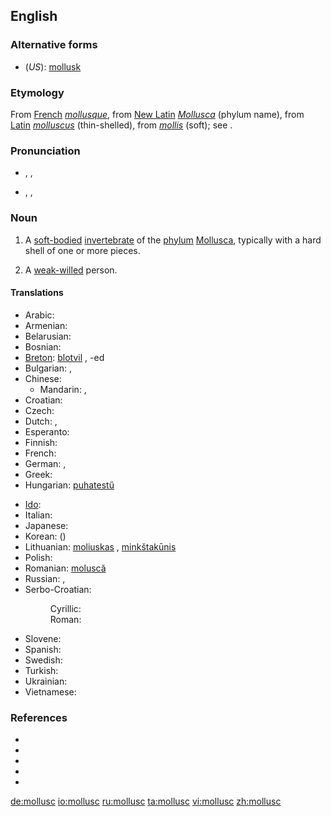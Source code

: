 {{wikipedia}}
==English==

===Alternative forms===
* (''US''): [[mollusk]]

===Etymology===
From [[French]] ''[[mollusque]]'', from [[New Latin]] ''[[Mollusca]]'' (phylum name), from [[Latin]] ''[[molluscus]]'' (thin-shelled), from ''[[mollis]]'' (soft); see {{proto|Indo-European|mel-}}.

===Pronunciation===
* {{a|RP}} {{enPR|mŏl'əsk}}, {{IPA|/ˈmɒləsk/}}, {{SAMPA|/"mQl@sk/}}
* {{a|US}} {{enPR|mäl'əsk}}, {{IPA|/ˈmɑːləsk/}}, {{SAMPA|/"mA:l@sk/}}

===Noun===
{{en-noun}}

# A [[soft-bodied]] [[invertebrate]] of the [[phylum]] [[Mollusca]], typically with a hard shell of one or more pieces.
# {{figuratively}} A [[weak-willed]] person.

====Translations====
{{trans-top|soft-bodied invertebrate of phylum Mollusca}}
* Arabic: {{t|ar|رخوي|m|tr=ríkhwiy|sc=Arab}}
* Armenian: {{t|hy|փափկամորթ|tr=p’ap’kamort’}}
* Belarusian: {{t|be|малюск|m|tr=maljúsk|sc=Cyrl}}
* Bosnian: {{t-|bs|mekušac|m}}
* [[Breton]]: [[blotvil]] {{m}}, -ed {{p}}
* Bulgarian: {{t|bg|молуска|f|tr=molúska|sc=Cyrl}}, {{t|bg|мекотело|n|tr=mekotélo|sc=Cyrl}}
* Chinese:
** Mandarin: {{t-|cmn|軟體動物|sc=Hani}}, {{t-|cmn|软体动物|tr=ruǎntǐ dòngwù|sc=Hani}}
* Croatian: {{t-|hr|mekušac|m|alt=mekúšac}}
* Czech: {{t+|cs|měkkýš|m}}
* Dutch: {{t+|nl|weekdier|n}}, {{t-|nl|mollusk}}
* Esperanto: {{t-|eo|molusko|xs=Esperanto}}
* Finnish: {{t+|fi|nilviäinen}}
* French: {{t+|fr|mollusque}}
* German: {{t+|de|Weichtier|n}}, {{t+|de|Molluske|f}}
* Greek: {{t|el|μαλάκιο|n|tr=malákio}}
* Hungarian: [[puhatestű]]
{{trans-mid}}
* [[Ido]]: {{t+|io|molusko|xs=Ido}}
* Italian: {{t-|it|mollusco|m}}
* Japanese: {{t|ja|軟体動物|tr=なんたいどうぶつ, nantai-dōbutsu|sc=Jpan}}
* Korean: {{t|ko|연체 동물|tr=yeonche dongmul|sc=Kore}} ({{t|ko|軟體動物|sc=Kore}})
* Lithuanian: [[moliuskas]] {{m}}, [[minkštakūnis]] {{m}}
* Polish: {{t+|pl|mięczak|m}}
* Romanian: [[moluscă]] {{f}}
* Russian: {{t|ru|моллюск|m|tr=molljúsk}}, {{t|ru|мягкотелый|m|tr=mjaxkotélyj}}
* Serbo-Croatian:
*: Cyrillic: {{t|sh|мекушац|m|sc=Cyrl}}
*: Roman: {{t|sh|mekušac|m}}
* Slovene: {{t+|sl|mehkužec|m}}
* Spanish: {{t+|es|molusco|m}}
* Swedish: {{t|sv|blötdjur|n}}
* Turkish: {{t|tr|yumuşakça}}
* Ukrainian: {{t|uk|молюск|m|tr=moljúsk}}
* Vietnamese: {{t|vi|động vật thân mềm}}
{{trans-bottom}}

===References===
* {{pedialite|Mollusca}}
* {{R:American Heritage 2000|mollusc}}
* {{R:Dictionary.com|mollusc}}
* {{R:CancerWEB|mollusc}}
* {{R:WordNet 2003|mollusc}}

[[de:mollusc]]
[[io:mollusc]]
[[ru:mollusc]]
[[ta:mollusc]]
[[vi:mollusc]]
[[zh:mollusc]]